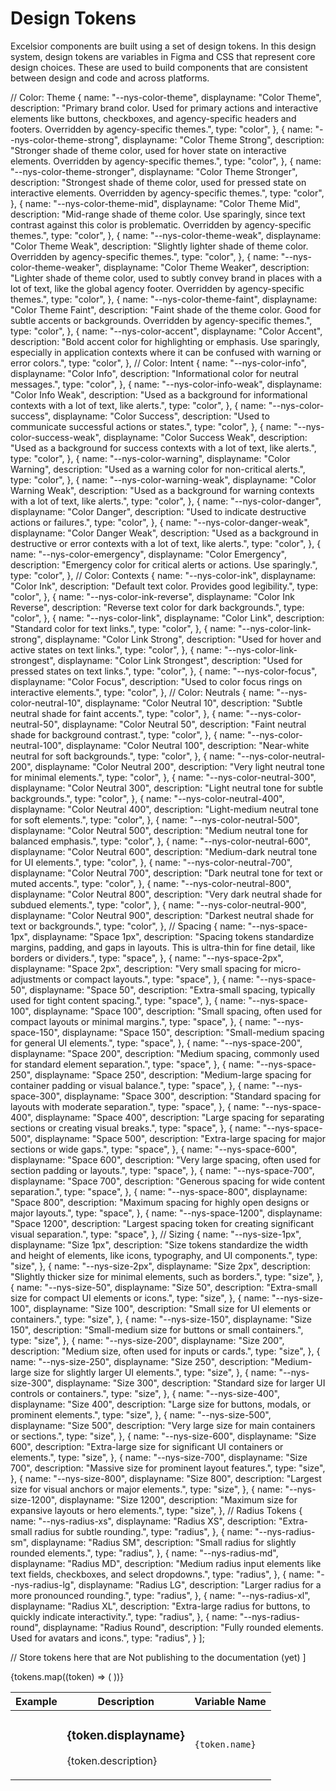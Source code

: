 
<Meta title="Design Tokens" />

# Design Tokens

Excelsior components are built using a set of design tokens. In this design system, design tokens are variables in Figma and CSS that represent core design choices. These are used to build components that are consistent between design and code and across platforms.

  // Color: Theme
  {
    name: "--nys-color-theme",
    displayname: "Color Theme",
    description: "Primary brand color. Used for primary actions and interactive elements like buttons, checkboxes, and agency-specific headers and footers. Overridden by agency-specific themes.",
    type: "color",
  },
  {
    name: "--nys-color-theme-strong",
    displayname: "Color Theme Strong",
    description: "Stronger shade of theme color, used for hover state on interactive elements. Overridden by agency-specific themes.",
    type: "color",
  },
  {
    name: "--nys-color-theme-stronger",
    displayname: "Color Theme Stronger",
    description: "Strongest shade of theme color, used for pressed state on interactive elements. Overridden by agency-specific themes.",
    type: "color",
  },
  {
    name: "--nys-color-theme-mid",
    displayname: "Color Theme Mid",
    description: "Mid-range shade of theme color. Use sparingly, since text contrast against this color is problematic. Overridden by agency-specific themes.",
    type: "color",
  },
  {
    name: "--nys-color-theme-weak",
    displayname: "Color Theme Weak",
    description: "Slightly lighter shade of theme color. Overridden by agency-specific themes.",
    type: "color",
  },
  {
    name: "--nys-color-theme-weaker",
    displayname: "Color Theme Weaker",
    description: "Lighter shade of theme color, used to subtly convey brand in places with a lot of text, like the global agency footer. Overridden by agency-specific themes.",
    type: "color",
  },
  {
    name: "--nys-color-theme-faint",
    displayname: "Color Theme Faint",
    description: "Faint shade of the theme color. Good for subtle accents or backgrounds. Overridden by agency-specific themes.",
    type: "color",
  },
  {
    name: "--nys-color-accent",
    displayname: "Color Accent",
    description: "Bold accent color for highlighting or emphasis. Use sparingly, especially in application contexts where it can be confused with warning or error colors.",
    type: "color",
  },
  // Color: Intent
  {
    name: "--nys-color-info",
    displayname: "Color Info",
    description: "Informational color for neutral messages.",
    type: "color",
  },
  {
    name: "--nys-color-info-weak",
    displayname: "Color Info Weak",
    description: "Used as a background for informational contexts with a lot of text, like alerts.",
    type: "color",
  },
  {
    name: "--nys-color-success",
    displayname: "Color Success",
    description: "Used to communicate successful actions or states.",
    type: "color",
  },
  {
    name: "--nys-color-success-weak",
    displayname: "Color Success Weak",
    description: "Used as a background for success contexts with a lot of text, like alerts.",
    type: "color",
  },
  {
    name: "--nys-color-warning",
    displayname: "Color Warning",
    description: "Used as a warning color for non-critical alerts.",
    type: "color",
  },
  {
    name: "--nys-color-warning-weak",
    displayname: "Color Warning Weak",
    description: "Used as a background for warning contexts with a lot of text, like alerts.",
    type: "color",
  },
  {
    name: "--nys-color-danger",
    displayname: "Color Danger",
    description: "Used to indicate destructive actions or failures.",
    type: "color",
  },
  {
    name: "--nys-color-danger-weak",
    displayname: "Color Danger Weak",
    description: "Used as a background in destructive or error contexts with a lot of text, like alerts.",
    type: "color",
  },
  {
    name: "--nys-color-emergency",
    displayname: "Color Emergency",
    description: "Emergency color for critical alerts or actions. Use sparingly.",
    type: "color",
  },
  // Color: Contexts
  {
    name: "--nys-color-ink",
    displayname: "Color Ink",
    description: "Default text color. Provides good legibility.",
    type: "color",
  },
  {
    name: "--nys-color-ink-reverse",
    displayname: "Color Ink Reverse",
    description: "Reverse text color for dark backgrounds.",
    type: "color",
  },
  {
    name: "--nys-color-link",
    displayname: "Color Link",
    description: "Standard color for text links.",
    type: "color",
  },
  {
    name: "--nys-color-link-strong",
    displayname: "Color Link Strong",
    description: "Used for hover and active states on text links.",
    type: "color",
  },
  {
    name: "--nys-color-link-strongest",
    displayname: "Color Link Strongest",
    description: "Used for pressed states on text links.",
    type: "color",
  },
  {
    name: "--nys-color-focus",
    displayname: "Color Focus",
    description: "Used to color focus rings on interactive elements.",
    type: "color",
  },
// Color: Neutrals
 {
    name: "--nys-color-neutral-10",
    displayname: "Color Neutral 10",
    description: "Subtle neutral shade for faint accents.",
    type: "color",
  },
  {
    name: "--nys-color-neutral-50",
    displayname: "Color Neutral 50",
    description: "Faint neutral shade for background contrast.",
    type: "color",
  },
  {
    name: "--nys-color-neutral-100",
    displayname: "Color Neutral 100",
    description: "Near-white neutral for soft backgrounds.",
    type: "color",
  },
  {
    name: "--nys-color-neutral-200",
    displayname: "Color Neutral 200",
    description: "Very light neutral tone for minimal elements.",
    type: "color",
  },
  {
    name: "--nys-color-neutral-300",
    displayname: "Color Neutral 300",
    description: "Light neutral tone for subtle backgrounds.",
    type: "color",
  },
  {
    name: "--nys-color-neutral-400",
    displayname: "Color Neutral 400",
    description: "Light-medium neutral tone for soft elements.",
    type: "color",
  },
  {
    name: "--nys-color-neutral-500",
    displayname: "Color Neutral 500",
    description: "Medium neutral tone for balanced emphasis.",
    type: "color",
  },
  {
    name: "--nys-color-neutral-600",
    displayname: "Color Neutral 600",
    description: "Medium-dark neutral tone for UI elements.",
    type: "color",
  },
  {
    name: "--nys-color-neutral-700",
    displayname: "Color Neutral 700",
    description: "Dark neutral tone for text or muted accents.",
    type: "color",
  },
  {
    name: "--nys-color-neutral-800",
    displayname: "Color Neutral 800",
    description: "Very dark neutral shade for subdued elements.",
    type: "color",
  },
  {
    name: "--nys-color-neutral-900",
    displayname: "Color Neutral 900",
    description: "Darkest neutral shade for text or backgrounds.",
    type: "color",
  },
  // Spacing
  {
    name: "--nys-space-1px",
    displayname: "Space 1px",
    description: "Spacing tokens standardize margins, padding, and gaps in layouts. This is ultra-thin for fine detail, like borders or dividers.",
    type: "space",
  },
  {
    name: "--nys-space-2px",
    displayname: "Space 2px",
    description: "Very small spacing for micro-adjustments or compact layouts.",
    type: "space",
  },
  {
    name: "--nys-space-50",
    displayname: "Space 50",
    description: "Extra-small spacing, typically used for tight content spacing.",
    type: "space",
  },
  {
    name: "--nys-space-100",
    displayname: "Space 100",
    description: "Small spacing, often used for compact layouts or minimal margins.",
    type: "space",
  },
  {
    name: "--nys-space-150",
    displayname: "Space 150",
    description: "Small-medium spacing for general UI elements.",
    type: "space",
  },
  {
    name: "--nys-space-200",
    displayname: "Space 200",
    description: "Medium spacing, commonly used for standard element separation.",
    type: "space",
  },
  {
    name: "--nys-space-250",
    displayname: "Space 250",
    description: "Medium-large spacing for container padding or visual balance.",
    type: "space",
  },
  {
    name: "--nys-space-300",
    displayname: "Space 300",
    description: "Standard spacing for layouts with moderate separation.",
    type: "space",
  },
  {
    name: "--nys-space-400",
    displayname: "Space 400",
    description: "Large spacing for separating sections or creating visual breaks.",
    type: "space",
  },
  {
    name: "--nys-space-500",
    displayname: "Space 500",
    description: "Extra-large spacing for major sections or wide gaps.",
    type: "space",
  },
  {
    name: "--nys-space-600",
    displayname: "Space 600",
    description: "Very large spacing, often used for section padding or layouts.",
    type: "space",
  },
  {
    name: "--nys-space-700",
    displayname: "Space 700",
    description: "Generous spacing for wide content separation.",
    type: "space",
  },
  {
    name: "--nys-space-800",
    displayname: "Space 800",
    description: "Maximum spacing for highly open designs or major layouts.",
    type: "space",
  },
  {
    name: "--nys-space-1200",
    displayname: "Space 1200",
    description: "Largest spacing token for creating significant visual separation.",
    type: "space",
  },
  // Sizing
 {
    name: "--nys-size-1px",
    displayname: "Size 1px",
    description: "Size tokens standardize the width and height of elements, like icons, typography, and UI components.",
    type: "size",
  },
  {
    name: "--nys-size-2px",
    displayname: "Size 2px",
    description: "Slightly thicker size for minimal elements, such as borders.",
    type: "size",
  },
  {
    name: "--nys-size-50",
    displayname: "Size 50",
    description: "Extra-small size for compact UI elements or icons.",
    type: "size",
  },
  {
    name: "--nys-size-100",
    displayname: "Size 100",
    description: "Small size for UI elements or containers.",
    type: "size",
  },
  {
    name: "--nys-size-150",
    displayname: "Size 150",
    description: "Small-medium size for buttons or small containers.",
    type: "size",
  },
  {
    name: "--nys-size-200",
    displayname: "Size 200",
    description: "Medium size, often used for inputs or cards.",
    type: "size",
  },
  {
    name: "--nys-size-250",
    displayname: "Size 250",
    description: "Medium-large size for slightly larger UI elements.",
    type: "size",
  },
  {
    name: "--nys-size-300",
    displayname: "Size 300",
    description: "Standard size for larger UI controls or containers.",
    type: "size",
  },
  {
    name: "--nys-size-400",
    displayname: "Size 400",
    description: "Large size for buttons, modals, or prominent elements.",
    type: "size",
  },
  {
    name: "--nys-size-500",
    displayname: "Size 500",
    description: "Very large size for main containers or sections.",
    type: "size",
  },
  {
    name: "--nys-size-600",
    displayname: "Size 600",
    description: "Extra-large size for significant UI containers or elements.",
    type: "size",
  },
  {
    name: "--nys-size-700",
    displayname: "Size 700",
    description: "Massive size for prominent layout features.",
    type: "size",
  },
  {
    name: "--nys-size-800",
    displayname: "Size 800",
    description: "Largest size for visual anchors or major elements.",
    type: "size",
  },
  {
    name: "--nys-size-1200",
    displayname: "Size 1200",
    description: "Maximum size for expansive layouts or hero elements.",
    type: "size",
  },
  // Radius Tokens
    {
    name: "--nys-radius-xs",
    displayname: "Radius XS",
    description: "Extra-small radius for subtle rounding.",
    type: "radius",
  },
  {
    name: "--nys-radius-sm",
    displayname: "Radius SM",
    description: "Small radius for slightly rounded elements.",
    type: "radius",
  },
  {
    name: "--nys-radius-md",
    displayname: "Radius MD",
    description: "Medium radius input elements like text fields, checkboxes, and select dropdowns.",
    type: "radius",
  },
  {
    name: "--nys-radius-lg",
    displayname: "Radius LG",
    description: "Larger radius for a more pronounced rounding.",
    type: "radius",
  },
  {
    name: "--nys-radius-xl",
    displayname: "Radius XL",
    description: "Extra-large radius for buttons, to quickly indicate interactivity.",
    type: "radius",
  },
  {
    name: "--nys-radius-round",
    displayname: "Radius Round",
    description: "Fully rounded elements. Used for avatars and icons.",
    type: "radius",
  }
];


// Store tokens here that are Not publishing to the documentation (yet)
]

<style>
  {`
    /* Static styles */
    table {
      border-collapse: collapse;
      width: 100%;
      height: 100%;
      /* No border */
      border: 0 !important;
    }
    td {
      background: #fff !important;
    }
    .swatch {
      display: block;
      border: solid 1px var(--nys-color-neutral-300);
      border-radius: var(--nys-radius-md);
      width: var(--nys-size-1000);
      height: var(--nys-size-600);
    }
  `}
  {tokens.map((token) => {
    if (token.type === "color") {
      return `
        .swatch-${token.name.replace("--", "")} {
          background-color: var(${token.name});
        }
      `;
    } else if (token.type === "space") {
      return `
        .swatch-${token.name.replace("--", "")} {
          border: 0;
          margin: 0 auto;
          border-radius: 0;
          border-top: dashed var(--nys-size-1px) var(--nys-color-theme-mid);
          border-bottom: dashed var(--nys-size-1px) var(--nys-color-theme-mid);
          border-left: solid var(--nys-size-2px) var(--nys-color-theme);
          border-right: solid var(--nys-size-2px) var(--nys-color-theme);
          width: var(${token.name});
        }
      `;
    } else if (token.type === "size") {
      return `
        .swatch-${token.name.replace("--", "")} {
          border: 0;
          border-radius: var(--nys-radius-round);
          margin: 0 auto;
          width: var(${token.name});
          height: var(${token.name});
          background-color: var(--nys-color-theme);
        }
      `;
    } else if (token.type === "radius") {
      return `
        .swatch-${token.name.replace("--", "")} {
          background: #f0f0f0;
          border-radius: var(${token.name});
          border: 1px solid #ccc;
        }
      `;
    }
    return "";
  }).join("")}
</style>

<table>
  <thead>
    <tr>
      <th>Example</th>
      <th>Description</th>
      <th>Variable Name</th>
    </tr>
  </thead>
  <tbody>
    {tokens.map((token) => (
      <tr key={token.name}>
        <td>
          <div className={`swatch swatch-${token.name.replace("--", "")}`}></div>
        </td>
        <td>
          <div>
            <h3>{token.displayname}</h3>
            <p>{token.description}</p>
          </div>
        </td>
        <td>
          <code>{token.name}</code>
        </td>
      </tr>
    ))}
  </tbody>
</table>